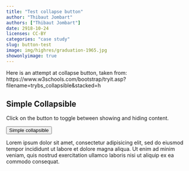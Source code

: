 ```yaml
---
title: "Test collapse button"
author: "Thibaut Jombart"
authors: ["Thibaut Jombart"]
date: 2918-10-24
licenses: CC-BY
categories: "case study"
slug: button-test
image: img/highres/graduation-1965.jpg
showonlyimage: true
---
```



Here is an attempt at collapse button, taken from:
https://www.w3schools.com/bootstrap/tryit.asp?filename=trybs_collapsible&stacked=h


<div class="container">
  <h2>Simple Collapsible</h2>
  <p>Click on the button to toggle between showing and hiding content.</p>
  <button type="button" class="btn btn-info" data-toggle="collapse" data-target="#demo">Simple collapsible</button>
  <div id="demo" class="collapse">

Lorem ipsum dolor sit amet, consectetur adipisicing elit,
sed do eiusmod tempor incididunt ut labore et dolore magna aliqua. Ut enim ad minim veniam,
quis nostrud exercitation ullamco laboris nisi ut aliquip ex ea commodo consequat.

  </div>
  
</div>





